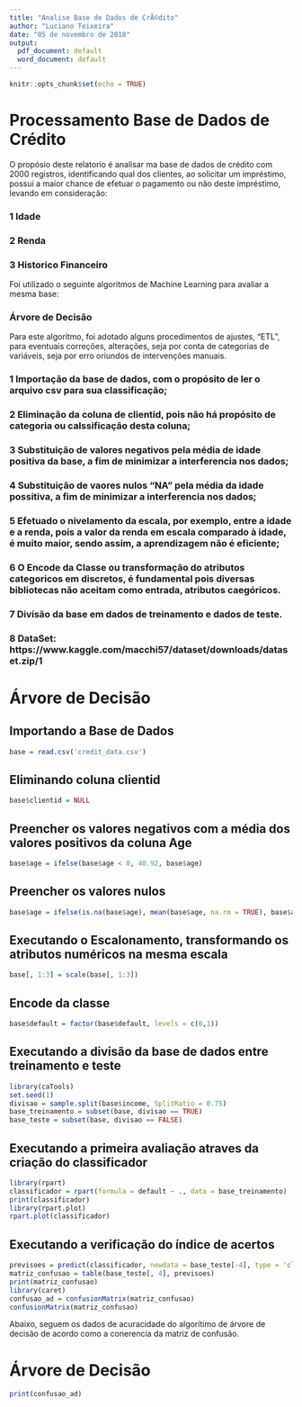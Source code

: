```yaml
---
title: "Analise Base de Dados de CrÃ©dito"
author: "Luciano Teixeira"
date: "05 de novembro de 2018"
output:
  pdf_document: default
  word_document: default
---
```


```r
knitr::opts_chunk$set(echo = TRUE)
```

# Processamento Base de Dados de Crédito

O propósio deste relatorio é analisar ma base de dados de crédito com 2000 registros, identificando qual dos clientes, ao solicitar um impréstimo, possui a maior chance de efetuar o pagamento ou não deste impréstimo, levando em consideração:

### 1 Idade

### 2 Renda

### 3 Historico Financeiro


Foi utilizado o seguinte algoritmos de Machine Learning para avaliar a mesma base:

### Árvore de Decisão

Para este algorítmo, foi adotado alguns procedimentos de ajustes, "ETL", para eventuais correções, alterações, seja por conta de categorias de variáveis, seja por erro oriundos de intervenções manuais.


### 1 Importação da base de dados, com o propósito de ler o arquivo csv para sua classificação;
### 2 Eliminação da coluna de clientid, pois não há propósito de categoria ou calssificação desta coluna;
### 3 Substituição de valores negativos pela média de idade positiva da base, a fim de minimizar a interferencia nos dados;
### 4 Substituição de vaores nulos "NA" pela média da idade possitiva, a fim de minimizar a interferencia nos dados;
### 5 Efetuado o nivelamento da escala, por exemplo, entre a idade e a renda, pois a valor da renda em escala comparado à          idade, é muito maior, sendo        assim, a aprendizagem não é eficiente;
### 6 O Encode da Classe ou transformação do atributos categoricos em discretos, é fundamental pois diversas bibliotecas não       aceitam como entrada,           atributos caegóricos.
### 7 Divisão da base em dados de treinamento e dados de teste.
### 8 DataSet: https://www.kaggle.com/macchi57/dataset/downloads/dataset.zip/1

# Árvore de Decisão

## Importando a Base de Dados
```r
base = read.csv('credit_data.csv')
```

## Eliminando coluna clientid
```r
base$clientid = NULL
```

## Preencher os valores negativos com a média dos valores positivos da coluna Age
```r
base$age = ifelse(base$age < 0, 40.92, base$age)
```

## Preencher os valores nulos
```r
base$age = ifelse(is.na(base$age), mean(base$age, na.rm = TRUE), base$age)
```

## Executando o Escalonamento, transformando os atributos numéricos na mesma escala
```r
base[, 1:3] = scale(base[, 1:3])
```

## Encode da classe
```r
base$default = factor(base$default, levels = c(0,1))
```

## Executando a divisão da base de dados entre treinamento e teste 
```r
library(caTools)
set.seed(1)
divisao = sample.split(base$income, SplitRatio = 0.75)
base_treinamento = subset(base, divisao == TRUE)
base_teste = subset(base, divisao == FALSE)
```

## Executando a primeira avaliação atraves da criação do classificador
```r
library(rpart)
classificador = rpart(formula = default ~ ., data = base_treinamento)
print(classificador)
library(rpart.plot)
rpart.plot(classificador)
```

## Executando a verificação do índice de acertos
```r
previsoes = predict(classificador, newdata = base_teste[-4], type = 'class')
matriz_confusao = table(base_teste[, 4], previsoes)
print(matriz_confusao)
library(caret)
confusao_ad = confusionMatrix(matriz_confusao)
confusionMatrix(matriz_confusao)
```

Abaixo, seguem os dados de acuracidade do algorítimo de árvore de decisão de acordo como a conerencia da matriz de confusão.

# Árvore de Decisão

```r
print(confusao_ad)
```

